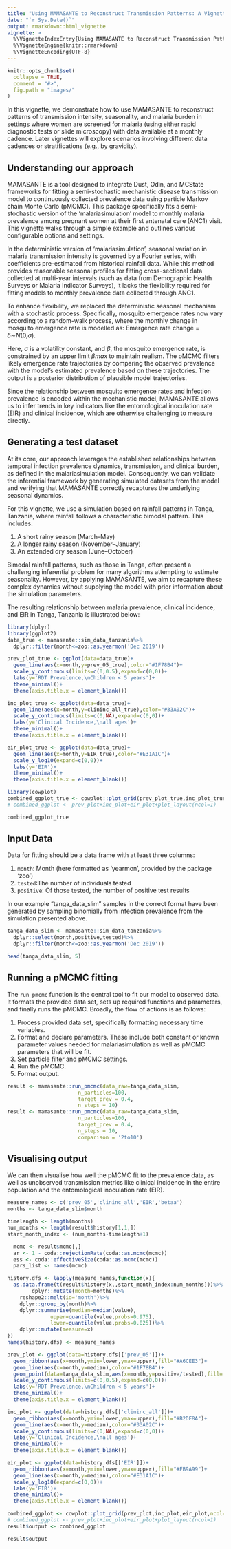 ```yaml
---
title: "Using MAMASANTE to Reconstruct Transmission Patterns: A Vignette"
date: "`r Sys.Date()`"
output: rmarkdown::html_vignette
vignette: >
  %\VignetteIndexEntry{Using MAMASANTE to Reconstruct Transmission Patterns: A Vignette}
  %\VignetteEngine{knitr::rmarkdown}
  %\VignetteEncoding{UTF-8}
---
```


```r
knitr::opts_chunk$set(
  collapse = TRUE,
  comment = "#>",
  fig.path = "images/"
)
```

In this vignette, we demonstrate how to use MAMASANTE to reconstruct patterns of transmission intensity, seasonality, and malaria burden in settings where women are screened for malaria (using either rapid diagnostic tests or slide microscopy) with data available at a monthly cadence. Later vignettes will explore scenarios involving different data cadences or stratifications (e.g., by gravidity).

## Understanding our approach

MAMASANTE is a tool designed to integrate Dust, Odin, and MCState frameworks for fitting a semi-stochastic mechanistic disease transmission model to continuously collected prevalence data using particle Markov chain Monte Carlo (pMCMC). This package specifically fits a semi-stochastic version of the ‘malariasimulation’ model to monthly malaria prevalence among pregnant women at their first antenatal care (ANC1) visit. This vignette walks through a simple example and outlines various configurable options and settings.

In the deterministic version of ‘malariasimulation’, seasonal variation in malaria transmission intensity is governed by a Fourier series, with coefficients pre-estimated from historical rainfall data. While this method provides reasonable seasonal profiles for fitting cross-sectional data collected at multi-year intervals (such as data from Demographic Health Surveys or Malaria Indicator Surveys), it lacks the flexibility required for fitting models to monthly prevalence data collected through ANC1.

To enhance flexibility, we replaced the deterministic seasonal mechanism with a stochastic process. Specifically, mosquito emergence rates now vary according to a random-walk process, where the monthly change in mosquito emergence rate is modelled as:
Emergence rate change = *δ*∼*N*(0,*σ*).

Here, *σ* is a volatility constant, and *β*, the mosquito emergence rate, is constrained by an upper limit *βmax* to maintain realism. The pMCMC filters likely emergence rate trajectories by comparing the observed prevalence with the model's estimated prevalence based on these trajectories. The output is a posterior distribution of plausible model trajectories.

Since the relationship between mosquito emergence rates and infection prevalence is encoded within the mechanistic model, MAMASANTE allows us to infer trends in key indicators like the entomological inoculation rate (EIR) and clinical incidence, which are otherwise challenging to measure directly.

## Generating a test dataset

At its core, our approach leverages the established relationships between temporal infection prevalence dynamics, transmission, and clinical burden, as defined in the malariasimulation model. Consequently, we can validate the inferential framework by generating simulated datasets from the model and verifying that MAMASANTE correctly recaptures the underlying seasonal dynamics.

For this vignette, we use a simulation based on rainfall patterns in Tanga, Tanzania, where rainfall follows a characteristic bimodal pattern. This includes:

1. A short rainy season (March–May)
2. A longer rainy season (November–January)
3. An extended dry season (June–October)

Bimodal rainfall patterns, such as those in Tanga, often present a challenging inferential problem for many algorithms attempting to estimate seasonality. However, by applying MAMASANTE, we aim to recapture these complex dynamics without supplying the model with prior information about the simulation parameters.

The resulting relationship between malaria prevalence, clinical incidence, and EIR in Tanga, Tanzania is illustrated below:

```r
library(dplyr)
library(ggplot2)
data_true <- mamasante::sim_data_tanzania%>%
  dplyr::filter(month<=zoo::as.yearmon('Dec 2019'))

prev_plot_true <- ggplot(data=data_true)+
  geom_line(aes(x=month,y=prev_05_true),color="#1F78B4")+
  scale_y_continuous(limits=c(0,0.5),expand=c(0,0))+
  labs(y='RDT Prevalence,\nChildren < 5 years')+
  theme_minimal()+
  theme(axis.title.x = element_blank())

inc_plot_true <- ggplot(data=data_true)+
  geom_line(aes(x=month,y=clininc_all_true),color="#33A02C")+
  scale_y_continuous(limits=c(0,NA),expand=c(0,0))+
  labs(y='Clinical Incidence,\nall ages')+
  theme_minimal()+
  theme(axis.title.x = element_blank())

eir_plot_true <- ggplot(data=data_true)+
  geom_line(aes(x=month,y=EIR_true),color="#E31A1C")+
  scale_y_log10(expand=c(0,0))+
  labs(y='EIR')+
  theme_minimal()+
  theme(axis.title.x = element_blank())

library(cowplot)
combined_ggplot_true <- cowplot::plot_grid(prev_plot_true,inc_plot_true,eir_plot_true,ncol=1)
# combined_ggplot <- prev_plot+inc_plot+eir_plot+plot_layout(ncol=1)


```
```r
combined_ggplot_true
```


## Input Data

Data for fitting should be a data frame with at least three columns:

1.  `month`: Month (here formatted as 'yearmon', provided by the package 'zoo')
2.  `tested`:The number of individuals tested
3.  `positive`: Of those tested, the number of positive test results

In our example "tanga_data_slim" samples in the correct format have been generated by sampling binomially from infection prevalence from the simulation presented above.

```r
tanga_data_slim <- mamasante::sim_data_tanzania%>%
  dplyr::select(month,positive,tested)%>%
  dplyr::filter(month<=zoo::as.yearmon('Dec 2019'))
```

```r
head(tanga_data_slim, 5)
```

## Running a pMCMC fitting

The `run_pmcmc` function is the central tool to fit our model to observed data. It formats the provided data set, sets up required functions and parameters, and finally runs the pMCMC. Broadly, the flow of actions is as follows:

1.  Process provided data set, specifically formatting necessary time variables.
2.  Format and declare parameters. These include both constant or known parameter values needed for malariasimulation as well as pMCMC parameters that will be fit.
3.  Set particle filter and pMCMC settings.
4.  Run the pMCMC.
5.  Format output.

```r
result <- mamasante::run_pmcmc(data_raw=tanga_data_slim,
                       n_particles=100,
                       target_prev = 0.4,
                       n_steps = 10)
result <- mamasante::run_pmcmc(data_raw=tanga_data_slim,
                       n_particles=100,
                       target_prev = 0.4,
                       n_steps = 10,
                       comparison = '2to10')

```

## Visualising output

We can then visualise how well the pMCMC fit to the prevalence data, as well as 
unobserved transmission metrics like clinical incidence in the entire population
and the entomological inoculation rate (EIR).

```r
measure_names <- c('prev_05','clininc_all','EIR','betaa')
months <- tanga_data_slim$month

timelength <- length(months)
num_months <- length(result$history[1,1,])
start_month_index <- (num_months-timelength+1)

  mcmc <- result$mcmc[,]
  ar <- 1 - coda::rejectionRate(coda::as.mcmc(mcmc))
  ess <- coda::effectiveSize(coda::as.mcmc(mcmc))
  pars_list <- names(mcmc)

history.dfs <- lapply(measure_names,function(x){
  as.data.frame(t(result$history[x,,start_month_index:num_months]))%>%
        dplyr::mutate(month=months)%>%
    reshape2::melt(id='month')%>%
    dplyr::group_by(month)%>%
    dplyr::summarise(median=median(value),
              upper=quantile(value,probs=0.975),
              lower=quantile(value,probs=0.025))%>%
    dplyr::mutate(measure=x)
})
names(history.dfs) <- measure_names

prev_plot <- ggplot(data=history.dfs[['prev_05']])+
  geom_ribbon(aes(x=month,ymin=lower,ymax=upper),fill="#A6CEE3")+
  geom_line(aes(x=month,y=median),color="#1F78B4")+
  geom_point(data=tanga_data_slim,aes(x=month,y=positive/tested),fill='black')+
  scale_y_continuous(limits=c(0,0.5),expand=c(0,0))+
  labs(y='RDT Prevalence,\nChildren < 5 years')+
  theme_minimal()+
  theme(axis.title.x = element_blank())

inc_plot <- ggplot(data=history.dfs[['clininc_all']])+
  geom_ribbon(aes(x=month,ymin=lower,ymax=upper),fill="#B2DF8A")+
  geom_line(aes(x=month,y=median),color="#33A02C")+
  scale_y_continuous(limits=c(0,NA),expand=c(0,0))+
  labs(y='Clinical Incidence,\nall ages')+
  theme_minimal()+
  theme(axis.title.x = element_blank())

eir_plot <- ggplot(data=history.dfs[['EIR']])+
  geom_ribbon(aes(x=month,ymin=lower,ymax=upper),fill="#FB9A99")+
  geom_line(aes(x=month,y=median),color="#E31A1C")+
  scale_y_log10(expand=c(0,0))+
  labs(y='EIR')+
  theme_minimal()+
  theme(axis.title.x = element_blank())

combined_ggplot <- cowplot::plot_grid(prev_plot,inc_plot,eir_plot,ncol=1)
# combined_ggplot <- prev_plot+inc_plot+eir_plot+plot_layout(ncol=1)
result$output <- combined_ggplot

```

```r
result$output

```
